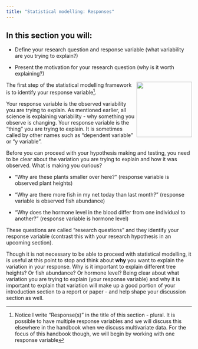 ```yaml
---
title: "Statistical modelling: Responses"
---
```

::: {.callout-note collapse="false"} 
## In this section you will:

* Define your research question and response variable (what variability are you trying to explain?)

* Present the motivation for your research question (why is it worth explaining?)

:::

<img src="./statsModFramework.png" align="right" width="150"/>

The first step of the statistical modelling framework is to identify your response variable^[Notice I write "Response(s)" in the title of this section - plural. It is possible to have multiple response variables and we will discuss this elsewhere in the handbook when we discuss multivariate data. For the focus of this handbook though, we will begin by working with one response variable].

Your response variable is the observed variability you are trying to explain. As mentioned earlier, all science is explaining variability - why something you observe is changing. Your response variable is the "thing" you are trying to explain. It is sometimes called by other names such as "dependent variable" or "y variable". 

Before you can proceed with your hypothesis making and testing, you need to be clear about the variation you are trying to explain and how it was observed. What is making you curious?

- "Why are these plants smaller over here?" (response variable is observed plant heights)

- "Why are there more fish in my net today than last month?" (response variable is observed fish abundance)

- "Why does the hormone level in the blood differ from one individual to another?" (response variable is hormone level)

These questions are called "research questions" and they identify your response variable (contrast this with your research hypothesis in an upcoming section). 

Though it is not necessary to be able to proceed with statistical modelling, it is useful at this point to stop and think about **why** you want to explain the variation in your response. Why is it important to explain different tree heights? Or fish abundance? Or hormone level? Being clear about what variation you are trying to explain (your response variable) and why it is important to explain that variation will make up a good portion of your introduction section to a report or paper - and help shape your discussion section as well.


::: footnotes
:::


